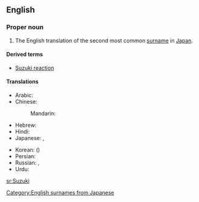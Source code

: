 ==English==
===Proper noun===
{{wikipedia|Suzuki (disambiguation)}}
{{en-proper noun}}
# The English translation of the second most common [[surname]] in [[Japan]].

====Derived terms====
*[[Suzuki reaction]]

====Translations====
{{trans-top|a Japanese surname}}
* Arabic: {{t|ar|سوزوكي|tr=suzuuki|sc=Arab}}
* Chinese:
*: Mandarin: {{t|zh|鈴木|tr=Língmù|sc=Hani|xs=Mandarin}}
* Hebrew: {{t|he|סוזוקי|tr=Suzuki|sc=Hebr}}
* Hindi: {{t|hi|सुजुकी|tr=sujukī|sc=Deva}}
* Japanese: {{t+|ja|鈴木}}, {{t+|ja|すずき|tr=Suzuki}}
{{trans-mid}}
* Korean: {{t|ko|스즈끼|tr=Seujeukki|sc=Kore}} ({{t|ko|鈴木|sc=Kore}})
* Persian: {{t|fa|سوزوکی|tr=suzuki|sc=fa-Arab}}
* Russian: {{t|ru|Судзуки|m|f|tr=Sudzúki|sc=Cyrl}} {{i|standard transliteration}}, {{t|ru|Сузуки|m|f|tr=Suzúki|sc=Cyrl}} {{i|common transliteration}}
* Urdu: {{t|ur|سوزوکی|tr=suzukī|sc=ur-Arab}}
{{trans-bottom}}


[[Category:English surnames from Japanese]]

[[sr:Suzuki]]